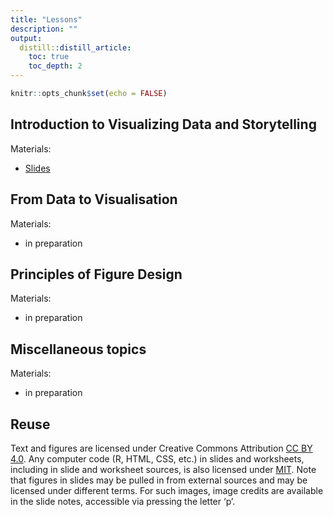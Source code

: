 ```yaml
---
title: "Lessons"
description: ""
output:
  distill::distill_article:
    toc: true
    toc_depth: 2
---
```


```r
knitr::opts_chunk$set(echo = FALSE)
```

## Introduction to Visualizing Data and Storytelling

<p class="nospace">Materials:</p>

- [Slides](slides/introduction.html)  

## From Data to Visualisation

<p class="nospace">Materials:</p>

- in preparation

## Principles of Figure Design

<p class="nospace">Materials:</p>

- in preparation

## Miscellaneous topics 

<p class="nospace">Materials:</p>

- in preparation

## Reuse {.appendix}

Text and figures are licensed under Creative Commons Attribution [CC BY 4.0](https://creativecommons.org/licenses/by/4.0/). Any computer code (R, HTML, CSS, etc.) in slides and worksheets, including in slide and worksheet sources, is also licensed under [MIT](https://github.com/wilkelab/SDS375/LICENSE.md). Note that figures in slides may be pulled in from external sources and may be licensed under different terms. For such images, image credits are available in the slide notes, accessible via pressing the letter 'p'.
